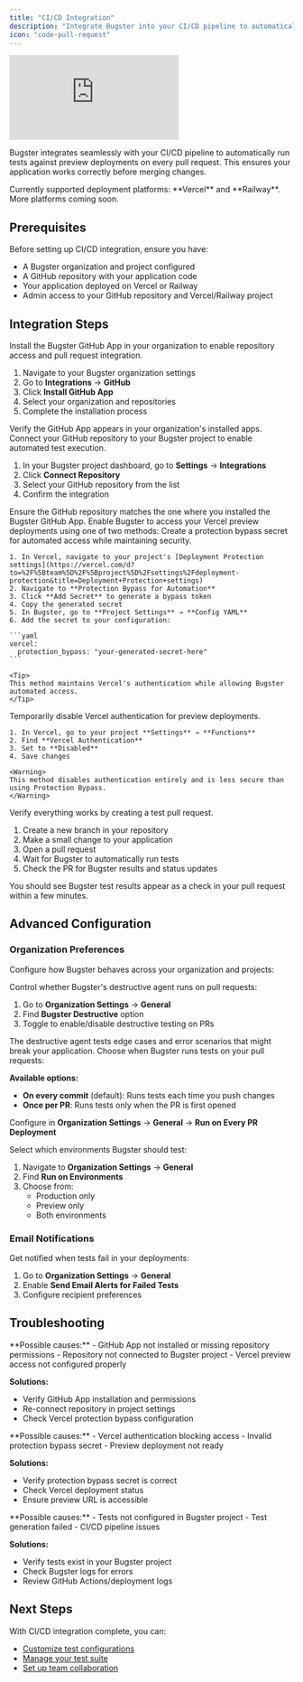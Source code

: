 ```yaml
---
title: "CI/CD Integration"
description: "Integrate Bugster into your CI/CD pipeline to automatically run tests on pull requests"
icon: "code-pull-request"
---
```


<iframe
  className="w-full aspect-video rounded-xl"
  src="https://www.youtube.com/embed/zU6DHzCVquE"
  title="YouTube video player"
  frameBorder="0"
  allow="accelerometer; autoplay; clipboard-write; encrypted-media; gyroscope; picture-in-picture"
  allowFullScreen
></iframe>

Bugster integrates seamlessly with your CI/CD pipeline to automatically run tests against preview deployments on every pull request. This ensures your application works correctly before merging changes.

<Info>
Currently supported deployment platforms: **Vercel** and **Railway**. More platforms coming soon.
</Info>

## Prerequisites

Before setting up CI/CD integration, ensure you have:
- A Bugster organization and project configured
- A GitHub repository with your application code
- Your application deployed on Vercel or Railway
- Admin access to your GitHub repository and Vercel/Railway project

## Integration Steps

<Steps>
<Step title="Install GitHub App">
  Install the Bugster GitHub App in your organization to enable repository access and pull request integration.
  
  1. Navigate to your Bugster organization settings
  2. Go to **Integrations** → **GitHub**
  3. Click **Install GitHub App**
  4. Select your organization and repositories
  5. Complete the installation process
  
  <Check>
  Verify the GitHub App appears in your organization's installed apps.
  </Check>
</Step>

<Step title="Integrate GitHub Repository">
  Connect your GitHub repository to your Bugster project to enable automated test execution.
  
  1. In your Bugster project dashboard, go to **Settings** → **Integrations**
  2. Click **Connect Repository**
  3. Select your GitHub repository from the list
  4. Confirm the integration
  
  <Warning>
  Ensure the GitHub repository matches the one where you installed the Bugster GitHub App.
  </Warning>
</Step>

<Step title="Configure Vercel Preview Access">
  Enable Bugster to access your Vercel preview deployments using one of two methods:
  
  <Tabs>
  <Tab title="Protection Bypass (Recommended)">
    Create a protection bypass secret for automated access while maintaining security.
    
    1. In Vercel, navigate to your project's [Deployment Protection settings](https://vercel.com/d?to=%2F%5Bteam%5D%2F%5Bproject%5D%2Fsettings%2Fdeployment-protection&title=Deployment+Protection+settings)
    2. Navigate to **Protection Bypass for Automation**
    3. Click **Add Secret** to generate a bypass token
    4. Copy the generated secret
    5. In Bugster, go to **Project Settings** → **Config YAML**
    6. Add the secret to your configuration:
    
    ```yaml
    vercel:
      protection_bypass: "your-generated-secret-here"
    ```
    
    <Tip>
    This method maintains Vercel's authentication while allowing Bugster automated access.
    </Tip>
  </Tab>
  
  <Tab title="Disable Vercel Auth">
    Temporarily disable Vercel authentication for preview deployments.
    
    1. In Vercel, go to your project **Settings** → **Functions**
    2. Find **Vercel Authentication** 
    3. Set to **Disabled**
    4. Save changes
    
    <Warning>
    This method disables authentication entirely and is less secure than using Protection Bypass.
    </Warning>
  </Tab>
  </Tabs>
</Step>

<Step title="Test the Integration">
  Verify everything works by creating a test pull request.
  
  1. Create a new branch in your repository
  2. Make a small change to your application
  3. Open a pull request
  4. Wait for Bugster to automatically run tests
  5. Check the PR for Bugster results and status updates
  
  <Check>
  You should see Bugster test results appear as a check in your pull request within a few minutes.
  </Check>
</Step>
</Steps>

## Advanced Configuration

### Organization Preferences

Configure how Bugster behaves across your organization and projects:

<AccordionGroup>
<Accordion title="Destructive Agent Settings">
  Control whether Bugster's destructive agent runs on pull requests:
  
  1. Go to **Organization Settings** → **General**
  2. Find **Bugster Destructive** option
  3. Toggle to enable/disable destructive testing on PRs
  
  <Info>
  The destructive agent tests edge cases and error scenarios that might break your application.
  </Info>
</Accordion>

<Accordion title="Test Execution Frequency">
  Choose when Bugster runs tests on your pull requests:
  
  **Available options:**
  - **On every commit** (default): Runs tests each time you push changes
  - **Once per PR**: Runs tests only when the PR is first opened
  
  Configure in **Organization Settings** → **General** → **Run on Every PR Deployment**
</Accordion>

<Accordion title="Environment Selection">
  Select which environments Bugster should test:
  
  1. Navigate to **Organization Settings** → **General**
  2. Find **Run on Environments**
  3. Choose from:
     - Production only
     - Preview only  
     - Both environments
</Accordion>
</AccordionGroup>

### Email Notifications

Get notified when tests fail in your deployments:

1. Go to **Organization Settings** → **General**
2. Enable **Send Email Alerts for Failed Tests**
3. Configure recipient preferences

## Troubleshooting

<AccordionGroup>
<Accordion title="Bugster not running on PRs">
  **Possible causes:**
  - GitHub App not installed or missing repository permissions
  - Repository not connected to Bugster project
  - Vercel preview access not configured properly
  
  **Solutions:**
  - Verify GitHub App installation and permissions
  - Re-connect repository in project settings
  - Check Vercel protection bypass configuration
</Accordion>

<Accordion title="Tests failing to access preview URL">
  **Possible causes:**
  - Vercel authentication blocking access
  - Invalid protection bypass secret
  - Preview deployment not ready
  
  **Solutions:**
  - Verify protection bypass secret is correct
  - Check Vercel deployment status
  - Ensure preview URL is accessible
</Accordion>

<Accordion title="No test results in PR">
  **Possible causes:**
  - Tests not configured in Bugster project
  - Test generation failed
  - CI/CD pipeline issues
  
  **Solutions:**
  - Verify tests exist in your Bugster project
  - Check Bugster logs for errors
  - Review GitHub Actions/deployment logs
</Accordion>
</AccordionGroup>

## Next Steps

With CI/CD integration complete, you can:
- [Customize test configurations](/guides/configuration/customize-config-yaml)
- [Manage your test suite](/guides/test-management/manage-tests)
- [Set up team collaboration](/commands/team-collaboration)
